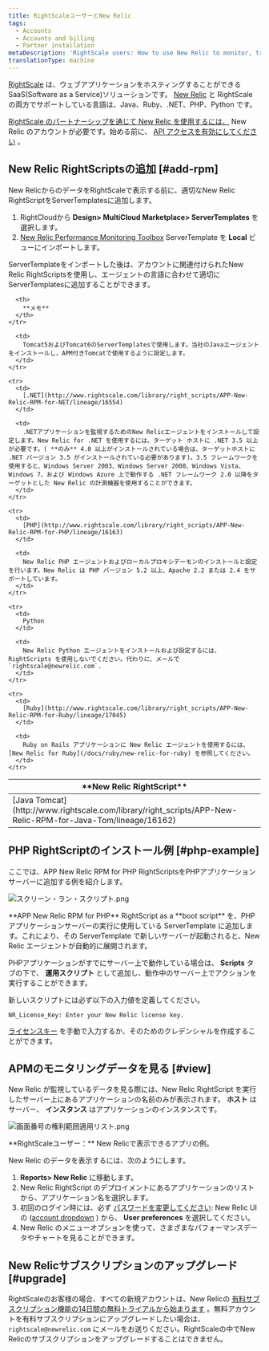 ```yaml
---
title: RightScaleユーザーとNew Relic
tags:
  - Accounts
  - Accounts and billing
  - Partner installation
metaDescription: 'RightScale users: How to use New Relic to monitor, troubleshoot, and optimize your applications.'
translationType: machine
---
```




[RightScale](https://www.rightscale.com/) は、ウェブアプリケーションをホスティングすることができるSaaS(Software as a Service)ソリューションです。 [New Relic](http://support.rightscale.com/27-Partners/New_Relic) と RightScale の両方でサポートしている言語は、Java、Ruby、.NET、PHP、Python です。

[RightScale のパートナーシップを通じて New Relic を使用するには、](http://www.rightscale.com/partners/isv/new-relic.php) New Relic のアカウントが必要です。始める前に、 [API アクセスを有効にしてください](/docs/apis/rest-api-v2/requirements/new-relic-rest-api-v2-getting-started) 。

## New Relic RightScriptsの追加 [#add-rpm]

New RelicからのデータをRightScaleで表示する前に、適切なNew Relic RightScriptをServerTemplatesに追加します。

1. RightCloudから **Design> MultiCloud Marketplace> ServerTemplates** を選択します。
2. [New Relic Performance Monitoring Toolbox](http://www.rightscale.com/library/server_templates/New-Relic-Performance-Monitori/lineage/17048 "新しいウィンドウで開くリンク") ServerTemplate を **Local** ビューにインポートします。

ServerTemplateをインポートした後は、アカウントに関連付けられたNew Relic RightScriptsを使用し、エージェントの言語に合わせて適切にServerTemplatesに追加することができます。

<table>
  <thead>
    <tr>
      <th width={200}>
        **New Relic RightScript**
      </th>

      <th>
        **メモ**
      </th>
    </tr>
  </thead>

  <tbody>
    <tr>
      <td>
        [Java Tomcat](http://www.rightscale.com/library/right_scripts/APP-New-Relic-RPM-for-Java-Tom/lineage/16162)
      </td>

      <td>
        Tomcat5およびTomcat6のServerTemplatesで使用します。当社のJavaエージェントをインストールし、APM付きTomcatで使用するように設定します。
      </td>
    </tr>

    <tr>
      <td>
        [.NET](http://www.rightscale.com/library/right_scripts/APP-New-Relic-RPM-for-NET/lineage/16554)
      </td>

      <td>
        .NETアプリケーションを監視するためのNew Relicエージェントをインストールして設定します。New Relic for .NET を使用するには、ターゲット ホストに .NET 3.5 以上が必要です。( **のみ** 4.0 以上がインストールされている場合は、ターゲットホストに .NET バージョン 3.5 がインストールされている必要があります)。3.5 フレームワークを使用すると、Windows Server 2003、Windows Server 2008、Windows Vista、Windows 7、および Windows Azure 上で動作する .NET フレームワーク 2.0 以降をターゲットとした New Relic の計測機器を使用することができます。
      </td>
    </tr>

    <tr>
      <td>
        [PHP](http://www.rightscale.com/library/right_scripts/APP-New-Relic-RPM-for-PHP/lineage/16163)
      </td>

      <td>
        New Relic PHP エージェントおよびローカルプロキシデーモンのインストールと設定を行います。New Relic は PHP バージョン 5.2 以上、Apache 2.2 または 2.4 をサポートしています。
      </td>
    </tr>

    <tr>
      <td>
        Python
      </td>

      <td>
        New Relic Python エージェントをインストールおよび設定するには、RightScripts を使用しないでください。代わりに、メールで `rightscale@newrelic.com`.
      </td>
    </tr>

    <tr>
      <td>
        [Ruby](http://www.rightscale.com/library/right_scripts/APP-New-Relic-RPM-for-Ruby/lineage/17045)
      </td>

      <td>
        Ruby on Rails アプリケーションに New Relic エージェントを使用するには、 [New Relic for Ruby](/docs/ruby/new-relic-for-ruby) を参照してください。
      </td>
    </tr>
  </tbody>
</table>

## PHP RightScriptのインストール例 [#php-example]

ここでは、APP New Relic RPM for PHP RightScriptsをPHPアプリケーションサーバーに追加する例を紹介します。

<img
  src={screenRunScript}
  title="スクリーン・ラン・スクリプト.png"
  alt="スクリーン・ラン・スクリプト.png"
/>

<figcaption>
  **APP New Relic RPM for PHP** RightScript as a **boot script** を、PHP アプリケーションサーバーの実行に使用している ServerTemplate に追加します。これにより、その ServerTemplate で新しいサーバーが起動されると、New Relic エージェントが自動的に展開されます。
</figcaption>

PHPアプリケーションがすでにサーバー上で動作している場合は、 **Scripts** タブの下で、 **運用スクリプト** として追加し、動作中のサーバー上でアクションを実行することができます。

新しいスクリプトには必ず以下の入力値を定義してください。

```
NR_License_Key: Enter your New Relic license key.
```

[ライセンスキー](/docs/apis/intro-apis/new-relic-api-keys/#ingest-license-key) を手動で入力するか、そのためのクレデンシャルを作成することができます。

## APMのモニタリングデータを見る [#view]

New Relic が監視しているデータを見る際には、New Relic RightScript を実行したサーバー上にあるアプリケーションの名前のみが表示されます。 **ホスト** はサーバー、 **インスタンス** はアプリケーションのインスタンスです。

<img
  src={screenNrRightscaleApplist}
  title="画面番号の権利範囲適用リスト.png"
  alt="画面番号の権利範囲適用リスト.png"
/>

<figcaption>
  **RightScaleユーザー：** New Relicで表示できるアプリの例。
</figcaption>

New Relic のデータを表示するには、次のようにします。

1. **Reports> New Relic** に移動します。
2. New Relic RightScript のデプロイメントにあるアプリケーションのリストから、アプリケーション名を選択します。
3. 初回のログイン時には、必ず [パスワードを変更してください](/docs/subscriptions/changing-passwords-and-user-preferences): New Relic UI の ([account dropdown](/docs/accounts-partnerships/education/getting-started-new-relic/glossary#account-dropdown) ) から、 **User preferences** を選択してください。
4. New Relic のメニューオプションを使って、さまざまなパフォーマンスデータやチャートを見ることができます。

## New Relicサブスクリプションのアップグレード [#upgrade]

RightScaleのお客様の場合、すべての新規アカウントは、New Relicの [有料サブスクリプション機能の14日間の無料トライアルから始まります](http://newrelic.com/application-monitoring/pricing) 。無料アカウントを有料サブスクリプションにアップグレードしたい場合は、 `rightscale@newrelic.com` にメールをお送りください。RightScaleの中でNew Relicのサブスクリプションをアップグレードすることはできません。
